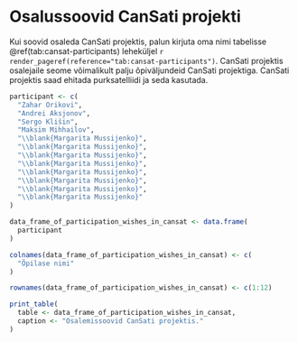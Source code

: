 # Osalussoovid CanSati projekti

Kui soovid osaleda CanSati projektis, palun kirjuta oma nimi tabelisse \@ref(tab:cansat-participants) leheküljel `r render_pageref(reference="tab:cansat-participants")`. CanSati projektis osalejaile seome võimalikult palju õpiväljundeid CanSati projektiga. CanSati projektis saad ehitada purksatelliidi ja seda kasutada.

```r
participant <- c(
  "Zahar Orikovi",
  "Andrei Aksjonov",
  "Sergo Klišin",
  "Maksim Mihhailov",
  "\\blank{Margarita Mussijenko}",
  "\\blank{Margarita Mussijenko}",
  "\\blank{Margarita Mussijenko}",
  "\\blank{Margarita Mussijenko}",
  "\\blank{Margarita Mussijenko}",
  "\\blank{Margarita Mussijenko}",
  "\\blank{Margarita Mussijenko}",
  "\\blank{Margarita Mussijenko}"
)

data_frame_of_participation_wishes_in_cansat <- data.frame(
  participant
)

colnames(data_frame_of_participation_wishes_in_cansat) <- c(
  "Õpilase nimi"
)

rownames(data_frame_of_participation_wishes_in_cansat) <- c(1:12)

print_table(
  table <- data_frame_of_participation_wishes_in_cansat,
  caption <- "Osalemissoovid CanSati projektis."
)

```
